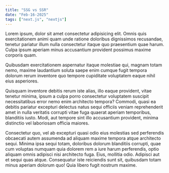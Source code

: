 ```yaml
---
title: "SSG vs SSR"
date: "Feb-16-2025"
tags: ["next.js", "nextjs"]
---
```


Lorem ipsum, dolor sit amet consectetur adipisicing elit. Omnis quis exercitationem animi quam unde ratione doloribus dignissimos recusandae, tenetur pariatur illum nulla consectetur itaque quo praesentium quae harum. Culpa ipsum aperiam minus accusantium provident possimus maxime corporis quam.

Quibusdam exercitationem aspernatur itaque molestiae qui, magnam totam nemo, maxime laudantium soluta saepe enim cumque fugit tempora dolorum rerum inventore quo tempore cupiditate voluptatem eaque nihil eius asperiores.

<CustomImage
  src="https://raw.githubusercontent.com/Pandaofaaua/Blogposts/main/images/OSEYI.png"
  alt="Oseyi"
/>
Quisquam inventore debitis rerum iste alias, illo eaque provident, vitae tenetur
minima, ipsum a culpa porro consectetur voluptatem suscipit necessitatibus error
nemo enim architecto tempora? Commodi, quasi ea debitis pariatur excepturi delectus
natus sequi officiis veniam reprehenderit amet in nulla veritatis corrupti vitae
fuga quaerat aperiam temporibus, blanditiis iusto. Modi, aut tempore sint illo accusantium
provident, minima distinctio vel laboriosam officia maiores.

Consectetur quo, vel ab excepturi quasi odio eius molestias sed perferendis obcaecati autem assumenda ad aliquam maxime tempora atque architecto sequi. Minima ipsa sequi totam, doloribus dolorum blanditiis corrupti, quae cum voluptas numquam quia dolorem rem a iure harum perferendis, optio aliquam omnis adipisci nisi architecto fuga. Eius, mollitia odio. Adipisci aut et sequi quas atque. Consequatur iste reiciendis sunt sit, quibusdam totam minus aperiam dolorum quo! Quia libero fugit nostrum maxime.
